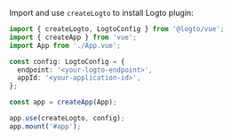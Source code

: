Import and use `createLogto` to install Logto plugin:

```ts title="main.ts"
import { createLogto, LogtoConfig } from '@logto/vue';
import { createApp } from 'vue';
import App from './App.vue';

const config: LogtoConfig = {
  endpoint: '<your-logto-endpoint>',
  appId: '<your-application-id>',
};

const app = createApp(App);

app.use(createLogto, config);
app.mount('#app');
```
